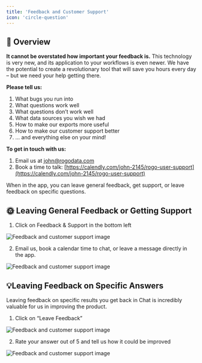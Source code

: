 ```yaml
---
title: 'Feedback and Customer Support'
icon: 'circle-question'
---
```


## 🤖 Overview

**It cannot be overstated how important your feedback is.** This technology is very new, and its application to your workflows is even newer. We have the potential to create a revolutionary tool that will save you hours every day – but we need your help getting there.

**Please tell us:**
1. What bugs you run into
2. What questions work well
3. What questions don’t work well
4. What data sources you wish we had
5. How to make our exports more useful
6. How to make our customer support better
7. … and  everything else on your mind!

**To get in touch with us:**
1. Email us at [john@rogodata.com](mailto:john@rogodata.com)
2. Book a time to talk: [https://calendly.com/john-2145/rogo-user-support](https://calendly.com/john-2145/rogo-user-support)

When in the app, you can leave general feedback, get support, or leave feedback on specific questions.

## 🌞 Leaving General Feedback or Getting Support
1. Click on Feedback & Support in the bottom left

<img
	src="/images/feedback-and-customer-support-1.png"
	alt="Feedback and customer support image"
/>

2. Email us, book a calendar time to chat, or leave a message directly in the app.

<img
	src="/images/feedback-and-customer-support-2.png"
	alt="Feedback and customer support image"
/>

## 💡Leaving Feedback on Specific Answers
Leaving feedback on specific results you get back in Chat is incredibly valuable for us in improving the product.

1. Click on “Leave Feedback”

<img
	src="/images/feedback-and-customer-support-3.png"
	alt="Feedback and customer support image"
/>

2. Rate your answer out of 5 and tell us how it could be improved

<img
	src="/images/feedback-and-customer-support-4.png"
	alt="Feedback and customer support image"
/>